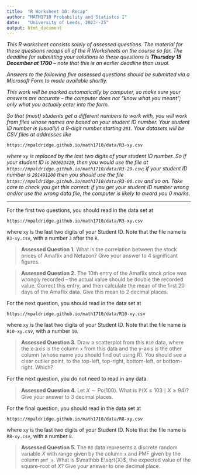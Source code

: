 ```yaml
---
title:  "R Worksheet 10: Recap"
author: "MATH1710 Probability and Statistcs I"
date:   "University of Leeds, 2023--25"
output: html_document
---
```


*This R worksheet consists solely of assessed questions. The material for these questions recaps all of the R Worksheets on the course so far. The deadline for submitting your solutions to these questions is **Thursday 15 December at 1700** -- note that this is an earlier deadline than usual.*

*Answers to the following five assessed questions should be submitted via a Microsoft Form to made available shortly.*

*This work will be marked automatically by computer, so make sure your answers are accurate -- the computer does not "know what you meant"; only what you actually enter into the form.*

*So that (most) students get a different numbers to work with, you will work from files whose names are based on your student ID number. Your student ID number is (usually) a 9-digit number starting `201`. Your datasets will be CSV files at addresses like*

```
https://mpaldridge.github.io/math1710/data/R3-xy.csv
```

*where `xy` is replaced by the last two digits of your student ID number. So if your student ID is `201623429`, then you would use the file at `https://mpaldridge.github.io/math1710/data/R3-29.csv`; if your student ID number is `201491200` then you should use the file `https://mpaldridge.github.io/math1710/data/R3-00.csv` and so on. Take care to check you get this correct: if you get your student ID number wrong and/or use the wrong data file, the computer is likely to award you 0 marks.*

---

For the first two questions, you should read in the data set at

```
https://mpaldridge.github.io/math1710/data/R3-xy.csv
```

where `xy` is the last two digits of your Student ID. Note that the file name is `R3-xy.csv`, with a number `3` after the `R`.

> **Assessed Question 1.** What is the correlation between the stock prices of Amaflix and Netazon? Give your answer to 4 significant figures.

> **Assessed Question 2.** The 10th entry of the Amaflix stock price was wrongly recorded -- the actual value should be double the recorded value. Correct this entry, and then calculate the mean of the first 20 days of the Amaflix data. Give this mean to 2 decimal places.

For the next question, you should read in the data set at

```
https://mpaldridge.github.io/math1710/data/R10-xy.csv
```

where `xy` is the last two digits of your Student ID. Note that the file name is `R10-xy.csv`, with a number `10`.

> **Assessed Question 3.** Draw a scatterplot from this `R10` data, where the x-axis is the column `x` from this data and the y-axis is the other column (whose name you should find out using R). You should see a clear outlier point, to the top-left, top-right, bottom-left, or bottom-right. Which?

For the next question, you do not need to read in any data.

> **Assessed Question 4.** Let $X \sim \mathrm{Po}(100)$. What is $\mathbb P(X \leq 103 \mid X \geq 94)$? Give your answer to 3 decimal places.

For the final question, you should read in the data set at

```
https://mpaldridge.github.io/math1710/data/R8-xy.csv
```

where `xy` is the last two digits of your Student ID. Note that the file name is `R8-xy.csv`, with a number `8`.

> **Assessed Question 5.** The `R8` data represents a discrete random variable $X$ with range given by the column `x` and PMF given by the column `pmf_x`. What is $\mathbb E\sqrt{X}$, the expected value of the square-root of $X$? Give your answer to one decimal place.



